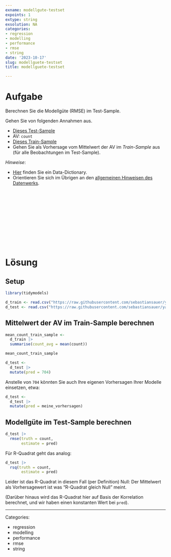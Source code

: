 ```yaml
---
exname: modellgute-testset
expoints: 1
extype: string
exsolution: NA
categories:
- regression
- modelling
- performance
- rmse
- string
date: '2023-10-17'
slug: modellguete-testset
title: modellguete-testset

---
```





# Aufgabe

Berechnen Sie die Modellgüte (RMSE) im Test-Sample.

Gehen Sie von folgenden Annahmen aus.

- [Dieses Test-Sample](https://raw.githubusercontent.com/sebastiansauer/yacsda-bikerental/main/data/bikeshare_control.csv)
- AV: `count`
- [Dieses Train-Sample](https://raw.githubusercontent.com/sebastiansauer/yacsda-bikerental/main/data/bikeshare_train.csv)
- Gehen Sie als Vorhersage vom Mittelwert der AV im *Train-Sample* aus (für alle Beobachtungen im Test-Sample).


*Hinweise*:

- [Hier](https://github.com/sebastiansauer/yacsda-bikerental/blob/main/data/bike-share-data-dict.md) finden Sie ein Data-Dictionary.
- Orientieren Sie sich im Übrigen an den [allgemeinen Hinweisen des Datenwerks](https://datenwerk.netlify.app/hinweise).





</br>
</br>
</br>
</br>
</br>
</br>
</br>
</br>
</br>
</br>

# Lösung


## Setup

```r
library(tidymodels)
```


```r
d_train <- read.csv("https://raw.githubusercontent.com/sebastiansauer/yacsda-bikerental/main/data/bikeshare_train.csv")
d_test <- read.csv("https://raw.githubusercontent.com/sebastiansauer/yacsda-bikerental/main/data/bikeshare_control.csv")
```



## Mittelwert der AV im Train-Sample berechnen

```r
mean_count_train_sample <- 
  d_train |> 
  summarise(count_avg = mean(count))

mean_count_train_sample
```

```r
d_test <-
  d_test |> 
  mutate(pred = 704)
```


Anstelle von `704` könnten Sie auch Ihre eigenen Vorhersagen Ihrer Modelle einsetzen, etwa:


```r
d_test <-
  d_test |> 
  mutate(pred = meine_vorhersagen)
```


## Modellgüte im Test-Sample berechnen

```r
d_test |> 
  rmse(truth = count,
       estimate = pred)
```



Für R-Quadrat geht das analog:

```r
d_test |> 
  rsq(truth = count,
       estimate = pred)
```

Leider ist das R-Quadrat in diesem Fall (per Definition) Null:
Der Mittelwert als Vorhersagewert ist was "R-Quadrat gleich Null" meint.

(Darüber hinaus wird das R-Quadrat hier auf Basis der Korrelation berechnet, und wir haben einen konstanten Wert bei `pred`).







---

Categories: 

- regression
- modelling
- performance
- rmse
- string

